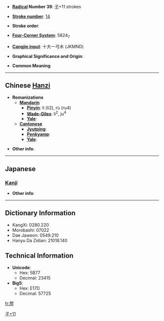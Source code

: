 * '''[[Wiktionary:Chinese radical index| Radical]] Number 39''': [[Wiktionary:Chinese radical index 子|子]]+11 strokes

* '''[[Wiktionary:Chinese total strokes index|Stroke number]]''': [[Wiktionary:Chinese total strokes index 14|14]]

* '''Stroke order''': 

* '''[[Wiktionary:Chinese four corner index|Four-Corner System]]''': 5824<sub>7</sub>

* '''[[Wiktionary:Chinese Cangjie index|Cangjie input]]''': 十大一弓木 (JKMND)

* '''Graphical Significance and Origin''': 

* '''Common Meaning'''

----

== Chinese [[Hanzi]] ==

* '''Romanizations'''
** '''[[Mandarin]]'''
*** '''[[Pinyin]]''': lí (li2), rù (ru4)
*** '''[[Wade-Giles]]''': li<sup>2</sup>, ju<sup>4</sup>
*** '''[[Yale]]''': 
** '''[[Cantonese]]'''
*** '''[[Jyutping]]''':
*** '''[[Penkyamp]]''': 
*** '''[[Yale]]''': 

* '''Other info''': 

----

==Japanese==

===[[Kanji]]===
{{kanji|on readings=[[り]] (ri)
|kun readings=[[ふたご]] (futago)
}}

* '''Other info''':  

----

== Dictionary Information ==

* KangXi: 0280.220
* Morobashi: 07022
* Dae Jaweon: 0549.210
* Hanyu Da Zidian: 21018.140

== Technical Information ==

* '''Unicode''':
** Hex: 5B77
** Decimal: 23415
* '''Big5''':
** Hex: E17D
** Decimal: 57725

[[Category:CJKV Character articles lacking a common meaning|子+11]]

[[fr:孷]]